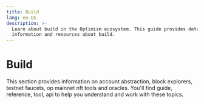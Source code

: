 ```yaml
---
title: Build
lang: en-US
description: >-
  Learn about build in the Optimism ecosystem. This guide provides detailed
  information and resources about build.
---
```



# Build

This section provides information on account abstraction, block explorers, testnet faucets, op mainnet nft tools and oracles. You'll find guide, reference, tool, api to help you understand and work with these topics.

<Cards>
  <Card title="Account abstraction" href="/builders/tools/build/account-abstraction" />

  <Card title="Block explorers" href="/builders/tools/build/block-explorers" />

  <Card title="Testnet faucets" href="/builders/tools/build/faucets" />

  <Card title="Op mainnet nft tools" href="/builders/tools/build/nft-tools" />

  <Card title="Oracles" href="/builders/tools/build/oracles" />
</Cards>